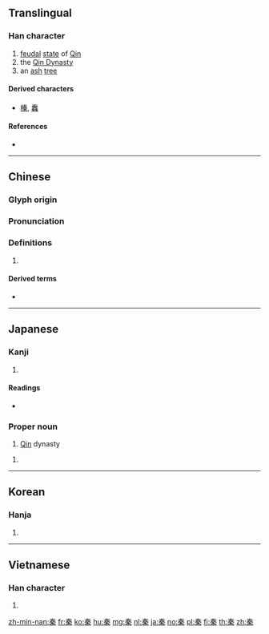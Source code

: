 {{character info/new}}
{{also|奉|奏|泰}}
==Translingual==

===Han character===
{{Han char|rn=115|rad=禾|as=05|sn=10|four=50904|canj=QKHD|ids=⿱𡗗禾}}

# [[feudal]] [[state]] of [[Qin]]
# the [[w:Qin Dynasty|Qin Dynasty]]
# an [[ash]] [[tree]]

====Derived characters====
* [[榛]], [[䆐]]

====References====
* {{Han ref|kx=0851.300|dkj=24995|dj=1275.280|hdz=42597.050|uh=79E6|ud=31206|bh=AFB3|bd=44979}}

----

==Chinese==
{{zh-forms}}

===Glyph origin===
{{Han etym}}

===Pronunciation===
{{zh-pron
|m=qín
|c=ceon4
|h=pfs=chhìn
|md=
|mn=chîn
|w=
|mc=y
|oc=y
|cat=pn
}}

===Definitions===
{{zh-hanzi}}

# {{rfdef|lang=zh}}

====Derived terms====
* {{zh-l|大秦}}

----

==Japanese==

===Kanji===
{{ja-kanji|grade=|rs=禾05}}

# {{defn|lang=ja|sort=禾05}}

====Readings====
* {{ja-readings|on=[[しん]] (shin), [[じん]] (jin)|kun=[[はた]] (hata)|nanori= [[はだ]] (hada)}}

===Proper noun===
{{ja-pos|しん|proper}}

# [[Qin]] dynasty

{{ja-pos|はた|proper}}

# {{surname|lang=ja|sort=はた}}

----

==Korean==

===Hanja===
{{ko-hanja|hangeul=진|eumhun=|rv=jin|mr=chin|y=cin}}

# {{defn|lang=ko|sort=禾05}}

----

==Vietnamese==

===Han character===
{{vi-hantu|[[tần]], [[thái]]|rs=禾05}}

# {{defn|lang=vi|sort=禾05}}

[[zh-min-nan:秦]]
[[fr:秦]]
[[ko:秦]]
[[hu:秦]]
[[mg:秦]]
[[nl:秦]]
[[ja:秦]]
[[no:秦]]
[[pl:秦]]
[[fi:秦]]
[[th:秦]]
[[zh:秦]]